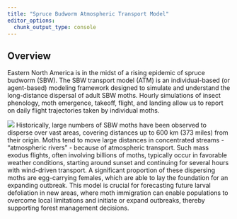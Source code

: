 ```yaml
---
title: "Spruce Budworm Atmospheric Transport Model"
editor_options: 
  chunk_output_type: console
---
```


## Overview

Eastern North America is in the midst of a rising epidemic of spruce budworm (SBW).
The SBW transport model (ATM) is an individual-based (or agent-based) modeling framework designed to simulate and understand the long-distance dispersal of adult SBW moths.
Hourly simulations of insect phenology, moth emergence, takeoff, flight, and landing allow us to report on daily flight trajectories taken by individual moths.

<!-- NOTE: use latest map here -->
![](outputs/dispersal/2025/SBW_Flight_2025.gif)
Historically, large numbers of SBW moths have been observed to disperse over vast areas, covering distances up to 600 km (373 miles) from their origin.
Moths tend to move large distances in concentrated streams - "atmospheric rivers" - because of atmospheric transport.
Such mass exodus flights, often involving billions of moths, typically occur in favorable weather conditions, starting around sunset and continuing for several hours with wind-driven transport.
A significant proportion of these dispersing moths are egg-carrying females, which are able to lay the foundation for an expanding outbreak.
This model is crucial for forecasting future larval defoliation in new areas, where moth immigration can enable populations to overcome local limitations and initiate or expand outbreaks, thereby supporting forest management decisions.
